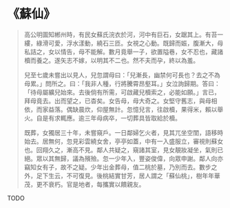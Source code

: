 # 《蘇仙》

> 高公明圖知郴州時，有民女蘇氏浣衣於河，河中有巨石，女踞其上。有苔一縷，綠滑可愛，浮水漾動，繞石三匝。女視之心動。既歸而娠，腹漸大，母私詰之，女以情告，母不能解。數月竟舉一子，欲置隘巷，女不忍也，藏諸櫝而養之。遂矢志不嫁，以明其不二也。然不夫而孕，終以為羞。
>
> 兒至七歲未嘗出以見人，兒忽謂母曰：「兒漸長，幽禁何可長也？去之不為母累。」問所之。曰：「我非人種，行將騰霄昂壑耳。」女泣詢歸期。答曰：「待母屬纊兒始來。去後倘有所需，可啟藏兒櫝索之，必能如願。」言已，拜母竟去。出而望之，已杳矣。女告母，母大奇之。女堅守舊志，與母相依，而家益落。偶缺晨炊，仰屋無計。忽憶兒言，往啟櫝，果得米，賴以舉火。自是有求輒應。逾三年母病卒，一切葬具皆取給於櫝。
>
> 既葬，女獨居三十年，未嘗窺戶。一日鄰婦乞火者，見其兀坐空閨，語移時始去。居無何，忽見彩雲繞女舍，亭亭如蓋，中有一入盛服立，審視則蘇女也。回翔久之，漸高不見。鄰人共疑之，窺諸其室，見女靚妝凝坐，氣則已絕。眾以其無歸，議為殯殮。忽一少年入，豐姿俊偉，向眾申謝。鄰人向亦竊知女有子，故不之疑。少年出金葬母，值二桃於墓，乃別而去。數步之外，足下生云，不可復見。後桃結實甘芳，居人謂之「蘇仙桃」，樹年年華茂，更不衰朽。官是地者，每攜實以饋親友。

TODO
